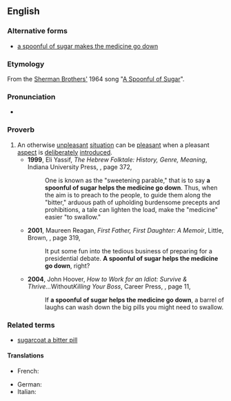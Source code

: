 ==English==

===Alternative forms===
* [[a spoonful of sugar makes the medicine go down]]

===Etymology===
From the [[w:Sherman Brothers|Sherman Brothers']] 1964 song "[[w:A Spoonful of Sugar|A Spoonful of Sugar]]".

===Pronunciation===
* {{IPA|en|/ə ˈspuːnfəl əv ˈʃʊɡə(ɹ) ˌhɛlps ðə ˈmɛdɪsɪn ɡoʊ ˌdaʊn/}}

===Proverb===
{{en-proverb|head='''[[a]] [[spoonful]] [[of]] [[sugar]] [[helps]] [[the]] [[medicine]] [[go]] [[down]]'''}}
# An otherwise [[unpleasant]] [[situation]] can be [[pleasant]] when a pleasant [[aspect]] is [[deliberately]] [[introduced]].
#* '''1999''', Eli Yassif, ''The Hebrew Folktale: History, Genre, Meaning'', Indiana University Press, {{ISBN|0253335833}}, page 372,
#*: One is known as the "sweetening parable," that is to say '''a spoonful of sugar helps the medicine go down'''. Thus, when the aim is to preach to the people, to guide them along the "bitter," arduous path of upholding burdensome precepts and prohibitions, a tale can lighten the load, make the "medicine" easier "to swallow."
#* '''2001''', Maureen Reagan, ''First Father, First Daughter: A Memoir'', Little, Brown, {{ISBN|0316736368}}, page 319,
#*: It put some fun into the tedious business of preparing for a presidential debate. '''A spoonful of sugar helps the medicine go down''', right?
#* '''2004''', John Hoover, ''How to Work for an Idiot: Survive & Thrive... ''Without'' Killing Your Boss'', Career Press, {{ISBN|1564147045}}, page 11,
#*: If '''a spoonful of sugar helps the medicine go down''', a barrel of laughs can wash down the big pills you might need to swallow.

===Related terms===
* [[sugarcoat a bitter pill]]

====Translations====
{{trans-top|An otherwise unpleasant situation can be pleasant.}}
* French: {{t|fr|un morceau de sucre aide la médecine à couler}}
{{trans-mid}}
* German: {{t|de| ein Löffelchen voll Zucker bittre Medizin versüßt}}
* Italian: {{t|it|un poco di zucchero la pillola va giù}}
{{trans-bottom}}